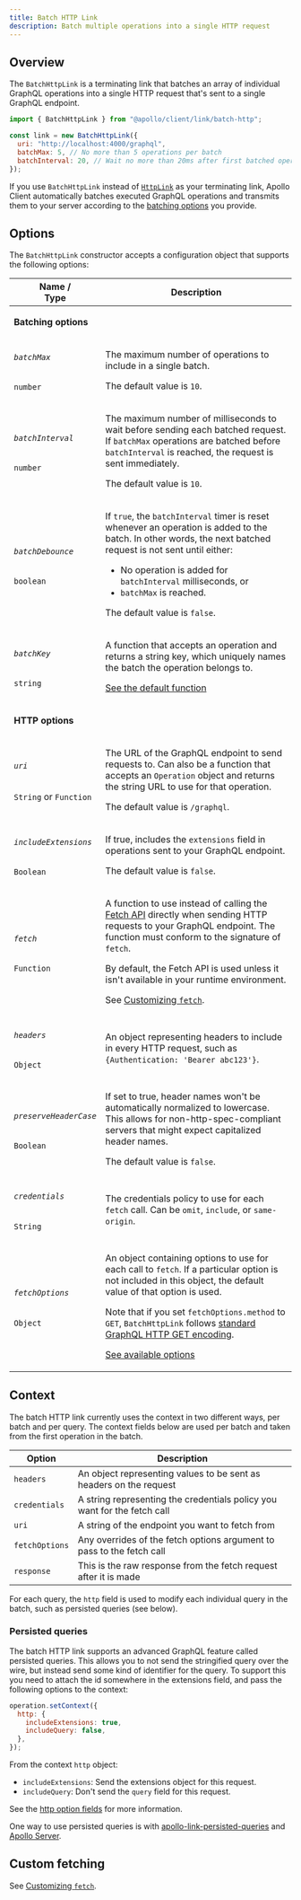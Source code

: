 ```yaml
---
title: Batch HTTP Link
description: Batch multiple operations into a single HTTP request
---
```


## Overview

The `BatchHttpLink` is a terminating link that batches an array of individual GraphQL operations into a single HTTP request that's sent to a single GraphQL endpoint.

```js
import { BatchHttpLink } from "@apollo/client/link/batch-http";

const link = new BatchHttpLink({
  uri: "http://localhost:4000/graphql",
  batchMax: 5, // No more than 5 operations per batch
  batchInterval: 20, // Wait no more than 20ms after first batched operation
});
```

If you use `BatchHttpLink` instead of [`HttpLink`](./apollo-link-http) as your terminating link, Apollo Client automatically batches executed GraphQL operations and transmits them to your server according to the [batching options](#options) you provide.

## Options

The `BatchHttpLink` constructor accepts a configuration object that supports the following options:

<table class="field-table api-ref">
  <thead>
    <tr>
      <th>Name /<br/>Type</th>
      <th>Description</th>
    </tr>
  </thead>
  <tbody>
    <tr>
<td colspan="2">

**Batching options**

</td>
</tr>
<tr>
<td>

###### `batchMax`

`number`

</td>
<td>

The maximum number of operations to include in a single batch.

The default value is `10`.

</td>
</tr>
<tr>
<td>

###### `batchInterval`

`number`

</td>
<td>

The maximum number of milliseconds to wait before sending each batched request. If `batchMax` operations are batched before `batchInterval` is reached, the request is sent immediately.

The default value is `10`.

</td>
</tr>
<tr>
<td>

###### `batchDebounce`

`boolean`

</td>
<td>

If `true`, the `batchInterval` timer is reset whenever an operation is added to the batch. In other words, the next batched request is not sent until either:

- No operation is added for `batchInterval` milliseconds, or
- `batchMax` is reached.

The default value is `false`.

</td>
</tr>
<tr>
<td>

###### `batchKey`

`string`

</td>
<td>

A function that accepts an operation and returns a string key, which uniquely names the batch the operation belongs to.

[See the default function](https://github.com/apollographql/apollo-client/blob/main/src/link/batch-http/batchHttpLink.ts#L192-L206)

</td>
</tr>
    <tr>
<td colspan="2">

**HTTP options**

</td>
</tr>
<tr>
<td>

###### `uri`

`String` or `Function`

</td>
<td>

The URL of the GraphQL endpoint to send requests to. Can also be a function that accepts an `Operation` object and returns the string URL to use for that operation.

The default value is `/graphql`.

</td>
</tr>

<tr>
<td>

###### `includeExtensions`

`Boolean`

</td>
<td>

If true, includes the `extensions` field in operations sent to your GraphQL endpoint.

The default value is `false`.

</td>
</tr>

<tr>
<td>

###### `fetch`

`Function`

</td>
<td>

A function to use instead of calling the [Fetch API](https://developer.mozilla.org/en-US/docs/Web/API/Fetch_API/Using_Fetch) directly when sending HTTP requests to your GraphQL endpoint. The function must conform to the signature of `fetch`.

By default, the Fetch API is used unless it isn't available in your runtime environment.

See [Customizing `fetch`](./apollo-link-http/#customizing-fetch).

</td>
</tr>

<tr>
<td>

###### `headers`

`Object`

</td>

<td>

An object representing headers to include in every HTTP request, such as `{Authentication: 'Bearer abc123'}`.

</td>
</tr>

<tr>
<td>

###### `preserveHeaderCase`

`Boolean`

</td>
<td>

If set to true, header names won't be automatically normalized to lowercase. This allows for non-http-spec-compliant servers that might expect capitalized header names.

The default value is `false`.

</td>
</tr>

<tr>
<td>

###### `credentials`

`String`

</td>

<td>

The credentials policy to use for each `fetch` call. Can be `omit`, `include`, or `same-origin`.

</td>
</tr>

<tr>
<td>

###### `fetchOptions`

`Object`

</td>

<td>

An object containing options to use for each call to `fetch`. If a particular option is not included in this object, the default value of that option is used.

Note that if you set `fetchOptions.method` to `GET`, `BatchHttpLink` follows [standard GraphQL HTTP GET encoding](http://graphql.org/learn/serving-over-http/#get-request).

[See available options](https://developer.mozilla.org/en-US/docs/Web/API/WindowOrWorkerGlobalScope/fetch#Parameters)

</td>
</tr>
  </tbody>
</table>

## Context

The batch HTTP link currently uses the context in two different ways, per batch and per query. The context fields below are used per batch and taken from the first operation in the batch.

| Option         | Description                                                              |
| -------------- | ------------------------------------------------------------------------ |
| `headers`      | An object representing values to be sent as headers on the request       |
| `credentials`  | A string representing the credentials policy you want for the fetch call |
| `uri`          | A string of the endpoint you want to fetch from                          |
| `fetchOptions` | Any overrides of the fetch options argument to pass to the fetch call    |
| `response`     | This is the raw response from the fetch request after it is made         |

For each query, the `http` field is used to modify each individual query in the batch, such as persisted queries (see below).

### Persisted queries

The batch HTTP link supports an advanced GraphQL feature called persisted queries. This allows you to not send the stringified query over the wire, but instead send some kind of identifier for the query. To support this you need to attach the id somewhere in the extensions field, and pass the following options to the context:

```js
operation.setContext({
  http: {
    includeExtensions: true,
    includeQuery: false,
  },
});
```

From the context `http` object:

- `includeExtensions`: Send the extensions object for this request.
- `includeQuery`: Don't send the `query` field for this request.

See the [http option fields](https://www.apollographql.com/docs/react/api/link/apollo-link-http/#http-option-fields) for more information.

One way to use persisted queries is with [apollo-link-persisted-queries](https://www.apollographql.com/docs/react/api/link/persisted-queries) and [Apollo Server](/apollo-server/performance/apq/).

## Custom fetching

See [Customizing `fetch`](apollo-link-http/#customizing-fetch).
